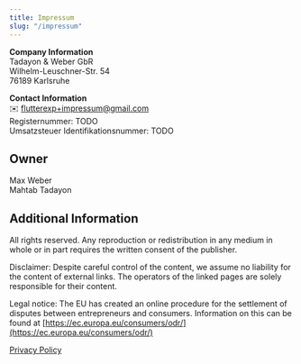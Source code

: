 ```yaml
---
title: Impressum
slug: "/impressum"
---
```


**Company Information** <br/>
Tadayon & Weber GbR <br/>
Wilhelm-Leuschner-Str. 54 <br/>
76189 Karlsruhe

**Contact Information** <br/>
✉️ [flutterexp+impressum@gmail.com](mailto:flutterexp+impressum@gmail.com) <br/>
Registernummer: TODO <br/>
Umsatzsteuer Identifikationsnummer: TODO


## Owner
Max Weber <br/>
Mahtab Tadayon

## Additional Information
All rights reserved. Any reproduction or redistribution in any medium in whole or in part requires the written consent
of the publisher.

Disclaimer: Despite careful control of the content, we assume no liability for the content of external links.
The operators of the linked pages are solely responsible for their content.

Legal notice: The EU has created an online procedure for the settlement of disputes between entrepreneurs and consumers.
Information on this can be found at [https://ec.europa.eu/consumers/odr/](https://ec.europa.eu/consumers/odr/)

[Privacy Policy](./privacy-policy)